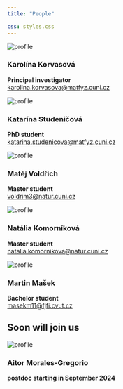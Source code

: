 ```yaml
---
title: "People"

css: styles.css
---
```


::: {.grid}

::: {.g-col-3}

![profile](KK_Aachen.jpg)\

:::

::: {.g-col-8}

### Karolína Korvasová
**Principal investigator**\
<a href="mailto:karolina.korvasova@matfyz.cuni.cz">karolina.korvasova@matfyz.cuni.cz</a>

:::

:::


::: {.grid}

::: {.g-col-3}

![profile](Katarina_whiteboard_sq.jpg)\

:::

::: {.g-col-8}

### Katarína Studeničová
**PhD student**\
<a href="mailto:katarina.studenicova@matfyz.cuni.cz">katarina.studenicova@matfyz.cuni.cz</a>

:::

:::


::: {.grid}

::: {.g-col-3}

![profile](matej_voldrich.jpg)\

:::

::: {.g-col-8}

### Matěj Voldřich
**Master student**\
<a href="mailto:voldrim3@natur.cuni.cz">voldrim3@natur.cuni.cz</a>

:::

:::


::: {.grid}

::: {.g-col-3}

![profile](Natalia.jpeg)\
:::

::: {.g-col-8}

### Natália Komorníková
**Master student**\
<a href="mailto:natalia.komornikova@natur.cuni.cz">natalia.komornikova@natur.cuni.cz</a>


:::

:::


::: {.grid}

::: {.g-col-3}

![profile](Martin_small.jpg)\

:::

::: {.g-col-8}

### Martin Mašek
**Bachelor student**\
<a href="mailto:masekm11@fjfi.cvut.cz">masekm11@fjfi.cvut.cz</a>

:::

:::

## Soon will join us

::: {.grid}

::: {.g-col-3}

![profile](Aitor.png)\
:::

::: {.g-col-8}

### Aitor Morales-Gregorio
**postdoc starting in September 2024**\

:::

:::
